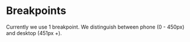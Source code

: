 
<Meta title="Development/Breakpoints" />

# Breakpoints

Currently we use 1 breakpoint. We distinguish between phone (0 - 450px) and desktop (451px +).
